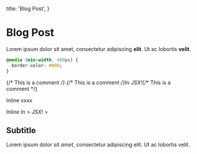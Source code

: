
  title: 'Blog Post',
}

# Blog Post

Lorem ipsum dolor sit amet, consectetur adipiscing **elit**. Ut ac lobortis <b>velit</b>.

<!-- This is a comment -->

```css
@media (min-width: 400px) {
  border-color: #000;
}
```

<Test>{/* This is a comment */}</Test>
<Test>
  {/** This is a comment */}In JSX!{/** This is a comment */}
</Test>

Inline <Test>xxxx</Test>

Inline <Test><!-- This is a comment -->In &gt;
JSX!<!-- This is a
comment --> &gt; <!-- This is a comment --></Test>

## Subtitle

Lorem ipsum dolor sit _amet_, consectetur adipiscing elit. Ut ac lobortis velit.
